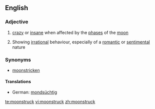 ==English==

===Adjective===
{{en-adj}}

# {{obsolete}} [[crazy]] or [[insane]] when affected by the [[phase]]s of the [[moon]]
# {{context|by extension}} Showing [[irrational]] behaviour, especially of a [[romantic]] or [[sentimental]] nature

===Synonyms===
*[[moonstricken]]

====Translations====
*German: [[mondsüchtig]]
[[te:moonstruck]]
[[vi:moonstruck]]
[[zh:moonstruck]]